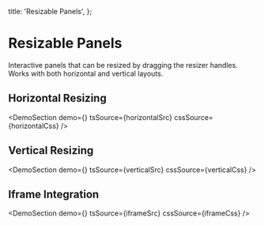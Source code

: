 
  title: 'Resizable Panels',
};

# Resizable Panels

Interactive panels that can be resized by dragging the resizer handles. Works with both horizontal and vertical layouts.

## Horizontal Resizing

<DemoSection
  demo={<HorizontalDemo />}
  tsSource={horizontalSrc}
  cssSource={horizontalCss}
/>

## Vertical Resizing

<DemoSection
  demo={<VerticalDemo />}
  tsSource={verticalSrc}
  cssSource={verticalCss}
/>

## Iframe Integration

<DemoSection demo={<IframeDemo />} tsSource={iframeSrc} cssSource={iframeCss} />
